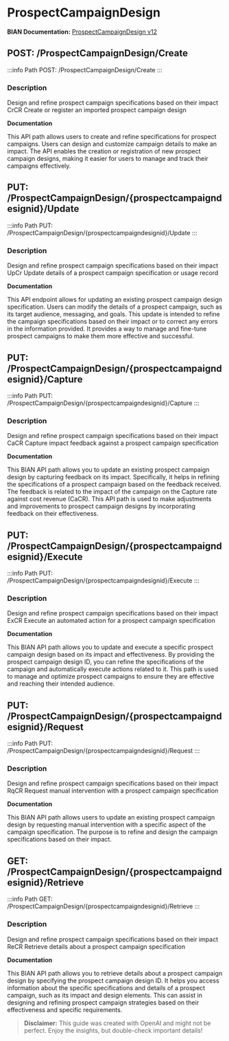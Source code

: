 # ProspectCampaignDesign

**BIAN Documentation:** [ProspectCampaignDesign v12](https://app.swaggerhub.com/apis/BIAN-3/ProspectCampaignDesign/12.0.0)

## POST: /ProspectCampaignDesign/Create

:::info Path
POST: /ProspectCampaignDesign/Create
:::

### Description

Design and refine prospect campaign specifications based on their impact CrCR Create or register an imported prospect campaign design

**Documentation**

This API path allows users to create and refine specifications for prospect campaigns\. Users can design and customize campaign details to make an impact\. The API enables the creation or registration of new prospect campaign designs\, making it easier for users to manage and track their campaigns effectively\.

## PUT: /ProspectCampaignDesign/\{prospectcampaigndesignid\}/Update

:::info Path
PUT: /ProspectCampaignDesign/\{prospectcampaigndesignid\}/Update
:::

### Description

Design and refine prospect campaign specifications based on their impact UpCr Update details of a prospect campaign specification or usage record

**Documentation**

This API endpoint allows for updating an existing prospect campaign design specification\. Users can modify the details of a prospect campaign\, such as its target audience\, messaging\, and goals\. This update is intended to refine the campaign specifications based on their impact or to correct any errors in the information provided\. It provides a way to manage and fine\-tune prospect campaigns to make them more effective and successful\.

## PUT: /ProspectCampaignDesign/\{prospectcampaigndesignid\}/Capture

:::info Path
PUT: /ProspectCampaignDesign/\{prospectcampaigndesignid\}/Capture
:::

### Description

Design and refine prospect campaign specifications based on their impact CaCR Capture impact feedback against a prospect campaign specification

**Documentation**

This BIAN API path allows you to update an existing prospect campaign design by capturing feedback on its impact\. Specifically\, it helps in refining the specifications of a prospect campaign based on the feedback received\. The feedback is related to the impact of the campaign on the Capture rate against cost revenue \(CaCR\)\. This API path is used to make adjustments and improvements to prospect campaign designs by incorporating feedback on their effectiveness\.

## PUT: /ProspectCampaignDesign/\{prospectcampaigndesignid\}/Execute

:::info Path
PUT: /ProspectCampaignDesign/\{prospectcampaigndesignid\}/Execute
:::

### Description

Design and refine prospect campaign specifications based on their impact ExCR Execute an automated action for a prospect campaign specification

**Documentation**

This BIAN API path allows you to update and execute a specific prospect campaign design based on its impact and effectiveness\. By providing the prospect campaign design ID\, you can refine the specifications of the campaign and automatically execute actions related to it\. This path is used to manage and optimize prospect campaigns to ensure they are effective and reaching their intended audience\.

## PUT: /ProspectCampaignDesign/\{prospectcampaigndesignid\}/Request

:::info Path
PUT: /ProspectCampaignDesign/\{prospectcampaigndesignid\}/Request
:::

### Description

Design and refine prospect campaign specifications based on their impact RqCR Request manual intervention with a prospect campaign specification

**Documentation**

This BIAN API path allows users to update an existing prospect campaign design by requesting manual intervention with a specific aspect of the campaign specification\. The purpose is to refine and design the campaign specifications based on their impact\.

## GET: /ProspectCampaignDesign/\{prospectcampaigndesignid\}/Retrieve

:::info Path
GET: /ProspectCampaignDesign/\{prospectcampaigndesignid\}/Retrieve
:::

### Description

Design and refine prospect campaign specifications based on their impact ReCR Retrieve details about a prospect campaign specification

**Documentation**

This BIAN API path allows you to retrieve details about a prospect campaign design by specifying the prospect campaign design ID\. It helps you access information about the specific specifications and details of a prospect campaign\, such as its impact and design elements\. This can assist in designing and refining prospect campaign strategies based on their effectiveness and specific requirements\.

> **Disclaimer:** This guide was created with OpenAI and might not be perfect. Enjoy the insights, but double-check important details!
